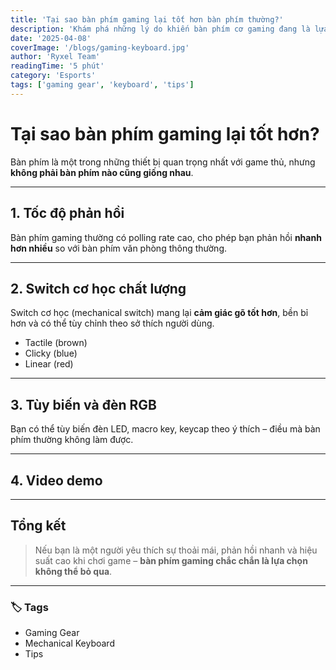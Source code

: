 ```yaml
---
title: 'Tại sao bàn phím gaming lại tốt hơn bàn phím thường?'
description: 'Khám phá những lý do khiến bàn phím cơ gaming đang là lựa chọn hàng đầu của game thủ.'
date: '2025-04-08'
coverImage: '/blogs/gaming-keyboard.jpg'
author: 'Ryxel Team'
readingTime: '5 phút'
category: 'Esports'
tags: ['gaming gear', 'keyboard', 'tips']
---
```



# Tại sao bàn phím gaming lại tốt hơn?

Bàn phím là một trong những thiết bị quan trọng nhất với game thủ, nhưng **không phải bàn phím nào cũng giống nhau**.

---

## 1. Tốc độ phản hồi

Bàn phím gaming thường có polling rate cao, cho phép bạn phản hồi **nhanh hơn nhiều** so với bàn phím văn phòng thông thường.

---

## 2. Switch cơ học chất lượng

Switch cơ học (mechanical switch) mang lại **cảm giác gõ tốt hơn**, bền bỉ hơn và có thể tùy chỉnh theo sở thích người dùng.

- Tactile (brown)
- Clicky (blue)
- Linear (red)

---

## 3. Tùy biến và đèn RGB

Bạn có thể tùy biến đèn LED, macro key, keycap theo ý thích – điều mà bàn phím thường không làm được.

---

## 4. Video demo

<YoutubeEmbed videoId="dQw4w9WgXcQ" />

---

## Tổng kết

> Nếu bạn là một người yêu thích sự thoải mái, phản hồi nhanh và hiệu suất cao khi chơi game – **bàn phím gaming chắc chắn là lựa chọn không thể bỏ qua**.

---

### 🏷️ Tags

- Gaming Gear
- Mechanical Keyboard
- Tips
